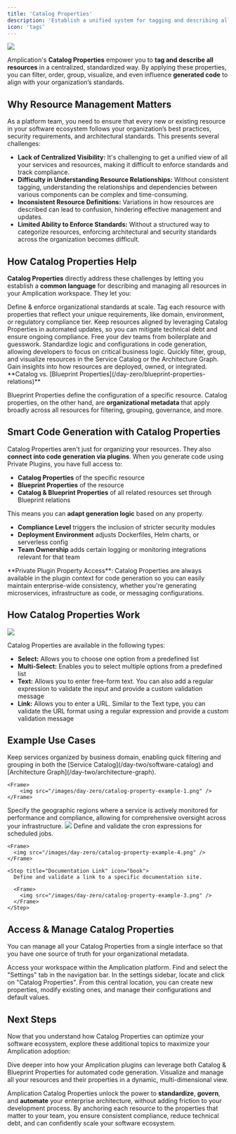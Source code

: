 ```yaml
---
title: 'Catalog Properties'
description: 'Establish a unified system for tagging and describing all your Amplication resources, enabling powerful filtering, grouping, and standardized code generation across your organization.'
icon: 'tags'
---
```


<Frame>
    <img src="/images/day-zero/catalog-with-catalog-properties.png" />
</Frame>

Amplication's **Catalog Properties** empower you to **tag and describe all resources** in a centralized, standardized way.
By applying these properties, you can filter, order, group, visualize, and even influence **generated code** to align with your organization’s standards.

## Why Resource Management Matters

As a platform team, you need to ensure that every new or existing resource in your software ecosystem follows your organization’s best practices, security requirements, and architectural standards.
This presents several challenges:

- **Lack of Centralized Visibility:** It's challenging to get a unified view of all your services and resources, making it difficult to enforce standards and track compliance.
- **Difficulty in Understanding Resource Relationships:** Without consistent tagging, understanding the relationships and dependencies between various components can be complex and time-consuming.
- **Inconsistent Resource Definitions:** Variations in how resources are described can lead to confusion, hindering effective management and updates.
- **Limited Ability to Enforce Standards:** Without a structured way to categorize resources, enforcing architectural and security standards across the organization becomes difficult.

## How Catalog Properties Help

**Catalog Properties** directly address these challenges by letting you establish a **common language** for describing and managing all resources in your Amplication workspace.
They let you:

<CardGroup cols={2}>

  <Card title="Establish Strategic Control" icon="gear">
    Define & enforce organizational standards at scale. Tag each resource with properties that reflect your unique requirements, like domain, environment, or regulatory compliance tier.
  </Card>

  <Card title="Simplify Maintenance & Reduce Drift" icon="arrows-repeat">
    Keep resources aligned by leveraging Catalog Properties in automated updates, so you can mitigate technical debt and ensure ongoing compliance.
  </Card>

  <Card title="Accelerate Developer Velocity" icon="rocket">
    Free your dev teams from boilerplate and guesswork. Standardize logic and configurations in code generation, allowing developers to focus on critical business logic.
  </Card>

  <Card title="Enhance Visibility & Governance" icon="eye">
    Quickly filter, group, and visualize resources in the Service Catalog or the Architecture Graph. Gain insights into how resources are deployed, owned, or integrated.
  </Card>

</CardGroup>

<Note>
**Catalog vs. [Blueprint Properties](/day-zero/blueprint-properties-relations)**

Blueprint Properties define the configuration of a specific resource.
Catalog properties, on the other hand, are **organizational metadata** that apply broadly across all resources for filtering, grouping, governance, and more.
</Note>

## Smart Code Generation with Catalog Properties

Catalog Properties aren't just for organizing your resources. They also **connect into code generation via plugins**.
When you generate code using Private Plugins, you have full access to:

- **Catalog Properties** of the specific resource
- **Blueprint Properties** of the resource
- **Catalog & Blueprint Properties** of all related resources set through Blueprint relations

This means you can **adapt generation logic** based on any property.

- **Compliance Level** triggers the inclusion of stricter security modules
- **Deployment Environment** adjusts Dockerfiles, Helm charts, or serverless config
- **Team Ownership** adds certain logging or monitoring integrations relevant for that team

<Tip>
**Private Plugin Property Access**: Catalog Properties are always available in the plugin context for code generation so you can easily maintain enterprise-wide consistency, whether you're generating microservices, infrastructure as code, or messaging configurations.
</Tip>

## How Catalog Properties Work

<Frame>
    <img src="/images/day-zero/catalog-properties.png" />
</Frame>

Catalog Properties are available in the following types:

*   **Select:**  Allows you to choose one option from a predefined list
*   **Multi-Select:** Enables you to select multiple options from a predefined list
*   **Text:**  Allows you to enter free-form text. You can also add a regular expression to validate the input and provide a custom validation message
*   **Link:**  Allows you to enter a URL. Similar to the Text type, you can validate the URL format using a regular expression and provide a custom validation message

## Example Use Cases

<Steps>
  <Step title="Domain Organization" icon="sitemap">
    Keep services organized by business domain, enabling quick filtering and grouping in both the [Service Catalog](/day-two/software-catalog) and [Architecture Graph](/day-two/architecture-graph).

    <Frame>
        <img src="/images/day-zero/catalog-property-example-1.png" />
    </Frame>

  </Step>

  <Step title="Monitored Regions" icon="map-pin">
     Specify the geographic regions where a service is actively monitored for performance and compliance, allowing for comprehensive oversight across your infrastructure.
    <Frame>
        <img src="/images/day-zero/catalog-property-example-2.png" />
    </Frame>
  </Step>

  <Step title="Cron Schedule" icon="calendar">
    Define and validate the cron expressions for scheduled jobs.

    <Frame>
      <img src="/images/day-zero/catalog-property-example-4.png" />
    </Frame>
  </Step>

    <Step title="Documentation Link" icon="book">
      Define and validate a link to a specific documentation site.
      
      <Frame>
        <img src="/images/day-zero/catalog-property-example-3.png" />
      </Frame>
    </Step>

</Steps>

## Access & Manage Catalog Properties

You can manage all your Catalog Properties from a single interface so that you have one source of truth for your organizational metadata.

<Steps>
  <Step title="Navigate to Your Amplication Workspace">
    Access your workspace within the Amplication platform.
  </Step>
  <Step title="Select the 'Settings' Tab">
    Find and select the "Settings" tab in the navigation bar.
  </Step>
  <Step title="Navigate to 'Catalog Properties'">
    In the settings sidebar, locate and click on "Catalog Properties".
  </Step>
  <Step title="Create and Manage Catalog Properties">
    From this central location, you can create new properties, modify existing ones, and manage their configurations and default values.
  </Step>
</Steps>

## Next Steps

Now that you understand how Catalog Properties can optimize your software ecosystem, explore these additional topics to maximize your Amplication adoption:

<CardGroup cols={2}>
  <Card
    title="Private Plugins"
    icon="plug-circle-bolt"
    href="/day-zero/private-plugins"
  >
    Dive deeper into how your Amplication plugins can leverage both Catalog & Blueprint Properties for automated code generation.
  </Card>
  <Card
    title="Architecture Graph"
    icon="sitemap"
    href="/day-two/architecture-graph"
  >
    Visualize and manage all your resources and their properties in a dynamic, multi-dimensional view.
  </Card>
</CardGroup>

Amplication Catalog Properties unlock the power to **standardize**, **govern**, and **automate** your enterprise architecture, without adding friction to your development process.
By anchoring each resource to the properties that matter to your team, you ensure consistent compliance, reduce technical debt, and can confidently scale your software ecosystem.